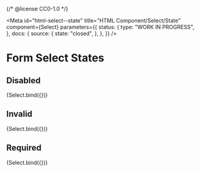 {/* @license CC0-1.0 */}


<Meta
  id="html-select--state"
  title="HTML Component/Select/State"
  component={Select}
  parameters={{
    status: {
      type: "WORK IN PROGRESS",
    },
    docs: {
      source: {
        state: "closed",
      },
    },
  }}
/>

# Form Select States

## Disabled

<Canvas>
  <Story
    name="Disabled"
    args={{
      ...exampleArgs,
      disabled: true,
    }}
  >
    {Select.bind({})}
  </Story>
</Canvas>

## Invalid

<Canvas>
  <Story
    name="Invalid"
    args={{
      ...exampleArgs,
      invalid: true,
    }}
  >
    {Select.bind({})}
  </Story>
</Canvas>

## Required

<Canvas>
  <Story
    name="Required"
    args={{
      ...exampleArgs,
      required: true,
    }}
  >
    {Select.bind({})}
  </Story>
</Canvas>
